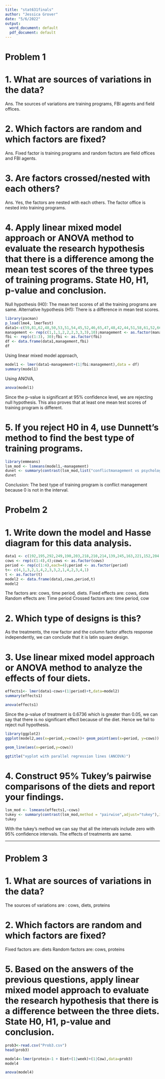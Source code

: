 ---
title: "stat631finals"
author: "Jessica Grover"
date: "5/6/2022"
output:
  word_document: default
  pdf_document: default
---

# Problem 1
# 1.  What are sources of variations in the data?
Ans. The sources of variations are training programs, FBI agents and field offices.

# 2. Which factors are random and which factors are fixed?
Ans. Fixed factor is training programs and random factors are field offices and FBI agents.

# 3. Are factors crossed/nested with each others?
Ans. Yes, the factors are nested with each others. The factor office is nested into training programs.

# 4. Apply linear mixed model approach or ANOVA method to evaluate the research hypothesis that there is a difference among the mean test scores of the three types of training programs. State H0, H1, p-value and conclusion.

Null hypothesis (H0): The mean test scores of all the training programs are same.
Alternative hypothesis (H1): There is a difference in mean test scores.

```{r}
library(pacman)
p_load(lme4, lmerTest)
data1<-c(59,81,62,48,50,53,51,54,45,52,46,65,47,48,42,44,51,58,61,52,66,43,51,49,52,55,49, 63,55,59,41,55,53,42,53,62,64,45,66,41,46,68,50,50,48,51,79,59,44,46,26,47,60,56,50,54,65, 40,44,65,42,49,45,60,60,67,40,49,56,50,50,60,66,61,61,44,49,52,51,49,46,69,45,67,46, 42,38,42,49,60)
management <- rep(c(1,1,1,2,2,2,3,3,3),10);management <- as.factor(management)
fbi <- rep(c(1:3), 30);fbi <- as.factor(fbi)
df <- data.frame(data1,management,fbi)
df


```
Using linear mixed model approach,
```{r}
model1 <- lmer(data1~management+(1|fbi:management),data = df)
summary(model1)
```
Using ANOVA,
```{r}
anova(model1)

```

Since the p-value is significant at 95% confidence level, we are rejecting null hypothesis. This also proves that at least one mean test scores of training program is different.

# 5. If you reject H0 in 4, use Dunnett’s method to find the best type of training programs.

```{r}
library(emmeans)
lsm_mod <- lsmeans(model1,~management)
dunet <- summary(contrast(lsm_mod,list("conflictmanagement vs psychology"=c(1,-1,0),"conflict managementdunet vs negotiation"=c(1,0,-1),"psychology v negotiation"=c(0,1,-1)),adjust="dunet"),infer=c(T,F),level=0.95,side="two-sided");
dunet
```

Conclusion: The best type of training program is conflict management because 0 is not in the interval.


# Probelm 2
# 1.  Write down the model and Hasse diagram for this data analysis.

```{r}
data1 <- c(192,195,292,249,190,203,218,210,214,139,245,163,221,152,204,134)
cows <- rep(c(1:4),4);cows <- as.factor(cows)
period <- rep(c(1:4),each=4);period <- as.factor(period)
t<- c(4,1,3,2,1,4,2,3,3,2,1,4,2,3,4,1)
t <- as.factor(t)
model2 <- data.frame(data1,cows,period,t)
model2

```
The factors are: cows, time  period, diets.
Fixed effects are: cows, diets
Random effects are: Time period
Crossed factors are: time period, cow

# 2. Which type of designs is this?
As the treatments, the row factor and the column factor affects response independently, we can conclude that it is latin square design.

# 3. Use linear mixed model approach or ANOVA method to analyze the effects of four diets.
```{r}
effects1<- lmer(data1~cows+(1|period)+t,data=model2)
summary(effects1)

```

```{r}
anova(effects1)
```
Since the p-value of treatment is 0.6736 which is greater than 0.05, we can say that there is no significant effect because of the diet. Hence we fail to reject null hypothesis.

```{r}
library(ggplot2)
ggplot(model2,aes(x=period,y=cows))+ geom_point(aes(x=period, y=cows))
```
```{r}
geom_line(aes(x=period,y=cows))
```
```{r}
ggtitle("xyplot with parallel regression lines (ANCOVA)")

```

# 4.  Construct 95% Tukey’s pairwise comparisons of the diets and report your findings.
```{r}
lsm_mod <- lsmeans(effects1,~cows)
tukey <- summary(contrast(lsm_mod,method = "pairwise",adjust="tukey"),infer=c(T,F),level=0.95,side="two-sided");
tukey
```
With the tukey's method we can say that all the intervals include zero with 95% confidence intervals. The effects of treatments are same.



------------------------------------------------------------------------------------

# Problem 3

# 1. What are sources of variations in the data?
The sources of variations are : cows, diets, proteins

# 2. Which factors are random and which factors are fixed?
Fixed factors are: diets
Random factors are: cows, proteins

# 5. Based on the answers of the previous questions, apply linear mixed model approach to evaluate the research hypothesis that there is a difference between the three diets. State H0, H1, p-value and conclusion.
```{r}
prob3<-read.csv("Prob3.csv")
head(prob3)
```
```{r}
model4<-lmer(protein~1 + Diet+(1|week)+(1|Cow),data=prob3)
model4
```

```{r}
anova(model4)
```

